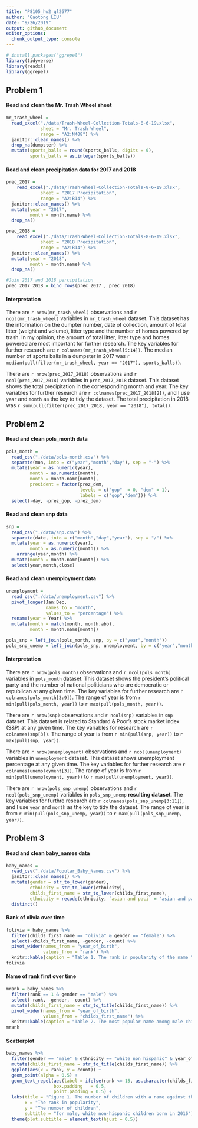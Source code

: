 ```yaml
---
title: "P8105_hw2_gl2677"
author: "Gaotong LIU"
date: "9/26/2019"
output: github_document
editor_options: 
  chunk_output_type: console
---
```


```r
# install.packages("ggrepel")
library(tidyverse)
library(readxl)
library(ggrepel)
```

## Problem 1
#### Read and clean the Mr. Trash Wheel sheet
```r
mr_trash_wheel = 
  read_excel("./data/Trash-Wheel-Collection-Totals-8-6-19.xlsx",
             sheet = "Mr. Trash Wheel",
             range = "A2:N408") %>% 
  janitor::clean_names() %>%
  drop_na(dumpster) %>% 
  mutate(sports_balls = round(sports_balls, digits = 0),
         sports_balls = as.integer(sports_balls)) 

```

#### Read and clean precipitation data for 2017 and 2018
```r
prec_2017 = 
    read_excel("./data/Trash-Wheel-Collection-Totals-8-6-19.xlsx",
             sheet = "2017 Precipitation",
             range = "A2:B14") %>% 
  janitor::clean_names() %>%
  mutate(year = "2017",
         month = month.name) %>% 
  drop_na() 

prec_2018 = 
    read_excel("./data/Trash-Wheel-Collection-Totals-8-6-19.xlsx",
             sheet = "2018 Precipitation",
             range = "A2:B14") %>% 
  janitor::clean_names() %>% 
  mutate(year = "2018",
         month = month.name) %>% 
  drop_na() 

#Join 2017 and 2018 percipitation
prec_2017_2018 = bind_rows(prec_2017 , prec_2018) 
```

#### Interpretation
There are `r nrow(mr_trash_wheel)` observations and `r ncol(mr_trash_wheel)` variables in `mr_trash_wheel` dataset. This dataset has the information on the dumpter number, date of collection, amount of total litter (weight and volume), litter type and the number of homes powered by trash. In my opinion, the amount of total litter, litter type and homes powered are most important for further research.
The key variables for further research are ``r colnames(mr_trash_wheel[5:14])``. 
The median number of sports balls in a dumpster in 2017 was `r median(pull(filter(mr_trash_wheel, year == "2017"), sports_balls))`.

There are `r nrow(prec_2017_2018)` observations and `r ncol(prec_2017_2018)` variables in `prec_2017_2018` dataset. This dataset shows the total precipitation in the corresponding month and year.
The key variables for further research are ``r colnames(prec_2017_2018[2])``, and I use `year` and `month` as the key to tidy the dataset.
The total precipitation in 2018 was `r sum(pull(filter(prec_2017_2018, year == "2018"), total))`.

## Problem 2
#### Read and clean pols_month data
```r
pols_month = 
  read_csv("./data/pols-month.csv") %>% 
  separate(mon, into = c("year","month","day"), sep = "-") %>% 
  mutate(year = as.numeric(year),
         month = as.numeric(month),
         month = month.name[month],
         president = factor(prez_dem, 
                            levels = c("gop"  = 0, "dem" = 1),
                            labels = c("gop","dem"))) %>% 
  select(-day, -prez_gop, -prez_dem)
```

#### Read and clean snp data
```r
snp = 
  read_csv("./data/snp.csv") %>% 
  separate(date, into = c("month","day","year"), sep = "/") %>% 
  mutate(year = as.numeric(year),
         month = as.numeric(month)) %>% 
    arrange(year,month) %>% 
  mutate(month = month.name[month]) %>% 
  select(year,month,close)
```

#### Read and clean unemployment data
```r
unemployment = 
  read_csv("./data/unemployment.csv") %>% 
  pivot_longer(Jan:Dec,
               names_to = "month",
               values_to = "percentage") %>% 
  rename(year = Year) %>% 
  mutate(month = match(month, month.abb),
         month = month.name[month])

pols_snp = left_join(pols_month, snp, by = c("year","month")) 
pols_snp_unemp = left_join(pols_snp, unemployment, by = c("year","month"))
```

#### Interpretation
There are `r nrow(pols_month)` observations and `r ncol(pols_month)` variables in `pols_month` dataset. This dataset shows the president's political party and the number of national politicians who are democratic or republican at any given time.
The key variables for further research are ``r colnames(pols_month[3:9])``. The range of year is from `r min(pull(pols_month, year))` to `r max(pull(pols_month, year))`.

There are `r nrow(snp)` observations and `r ncol(snp)` variables in `snp` dataset. This dataset is related to Standard & Poor’s stock market index (S&P) at any given time.
The key variables for research are ``r colnames(snp[3])``. The range of year is from `r min(pull(snp, year))` to `r max(pull(snp, year))`.

There are `r nrow(unemployment)` observations and `r ncol(unemployment)` variables in `unemployment` dataset. This dataset shows unemployment percentage at any given time.
The key variables for further research are ``r colnames(unemployment[3])``. The range of year is from `r min(pull(unemployment, year))` to `r max(pull(unemployment, year))`.

There are `r nrow(pols_snp_unemp)` observations and `r ncol(pols_snp_unemp)` variables in `pols_snp_unemp` **resulting dataset**. 
The key variables for furthre research are ``r colnames(pols_snp_unemp[3:11])``, and I use `year` and `month` as the key to tidy the dataset. The range of year is from `r min(pull(pols_snp_unemp, year))` to `r max(pull(pols_snp_unemp, year))`.

## Problem 3
#### Read and clean baby_names data
```r
baby_names = 
  read_csv("./data/Popular_Baby_Names.csv") %>% 
  janitor::clean_names() %>% 
  mutate(gender = str_to_lower(gender),
         ethnicity = str_to_lower(ethnicity),
         childs_first_name = str_to_lower(childs_first_name),
         ethnicity = recode(ethnicity, `asian and paci` = "asian and pacific islander", `black non hisp` = "black non hispanic", `white non hisp` = "white non hispanic")) %>% 
  distinct() 
```

#### Rank of olivia over time
```r
folivia = baby_names %>% 
  filter(childs_first_name == "olivia" & gender == "female") %>% 
  select(-childs_first_name, -gender, -count) %>% 
  pivot_wider(names_from = "year_of_birth",
              values_from = "rank") %>% 
  knitr::kable(caption = "Table 1. The rank in popularity of the name “Olivia” as a female baby name over time.")
folivia
```

#### Name of rank first over time
```r
mrank = baby_names %>% 
  filter(rank == 1 & gender == "male") %>% 
  select(-rank, -gender, -count) %>% 
  mutate(childs_first_name = str_to_title(childs_first_name)) %>% 
  pivot_wider(names_from = "year_of_birth",
              values_from = "childs_first_name") %>% 
  knitr::kable(caption = "Table 2. The most popular name among male children over time.")
mrank
```

#### Scatterplot
```r
baby_names %>% 
  filter(gender == "male" & ethnicity == "white non hispanic" & year_of_birth == "2016") %>% 
  mutate(childs_first_name = str_to_title(childs_first_name)) %>% 
  ggplot(aes(x = rank, y = count)) +
  geom_point(alpha = 0.5) + 
  geom_text_repel(aes(label = ifelse(rank <= 15, as.character(childs_first_name),'')),
                  box.padding   = 0.5,
                  point.padding = 0.5) +
  labs(title = "Figure 1. The number of children with a name against the rank in popularity ", 
       x = "The rank in popularity",
       y = "The number of children",
       subtitle = "for male, white non-hispanic children born in 2016") +
  theme(plot.subtitle = element_text(hjust = 0.5))
```